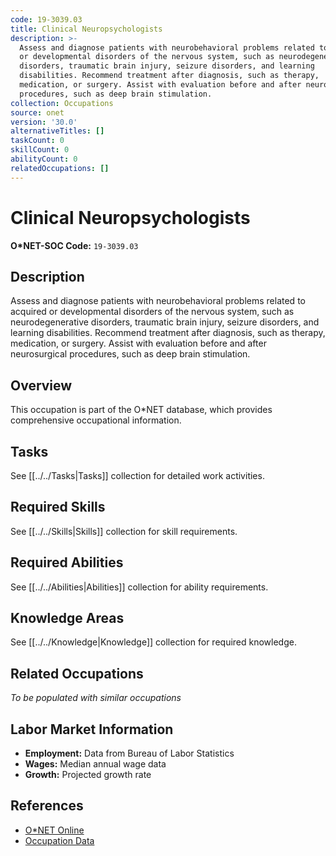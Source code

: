 ```yaml
---
code: 19-3039.03
title: Clinical Neuropsychologists
description: >-
  Assess and diagnose patients with neurobehavioral problems related to acquired
  or developmental disorders of the nervous system, such as neurodegenerative
  disorders, traumatic brain injury, seizure disorders, and learning
  disabilities. Recommend treatment after diagnosis, such as therapy,
  medication, or surgery. Assist with evaluation before and after neurosurgical
  procedures, such as deep brain stimulation.
collection: Occupations
source: onet
version: '30.0'
alternativeTitles: []
taskCount: 0
skillCount: 0
abilityCount: 0
relatedOccupations: []
---
```

# Clinical Neuropsychologists

**O*NET-SOC Code:** `19-3039.03`

## Description

Assess and diagnose patients with neurobehavioral problems related to acquired or developmental disorders of the nervous system, such as neurodegenerative disorders, traumatic brain injury, seizure disorders, and learning disabilities. Recommend treatment after diagnosis, such as therapy, medication, or surgery. Assist with evaluation before and after neurosurgical procedures, such as deep brain stimulation.

## Overview

This occupation is part of the O*NET database, which provides comprehensive occupational information.

## Tasks

See [[../../Tasks|Tasks]] collection for detailed work activities.

## Required Skills

See [[../../Skills|Skills]] collection for skill requirements.

## Required Abilities

See [[../../Abilities|Abilities]] collection for ability requirements.

## Knowledge Areas

See [[../../Knowledge|Knowledge]] collection for required knowledge.

## Related Occupations

*To be populated with similar occupations*

## Labor Market Information

- **Employment:** Data from Bureau of Labor Statistics
- **Wages:** Median annual wage data
- **Growth:** Projected growth rate

## References

- [O*NET Online](https://www.onetonline.org/link/summary/19-3039.03)
- [Occupation Data](https://www.onetcenter.org/)
